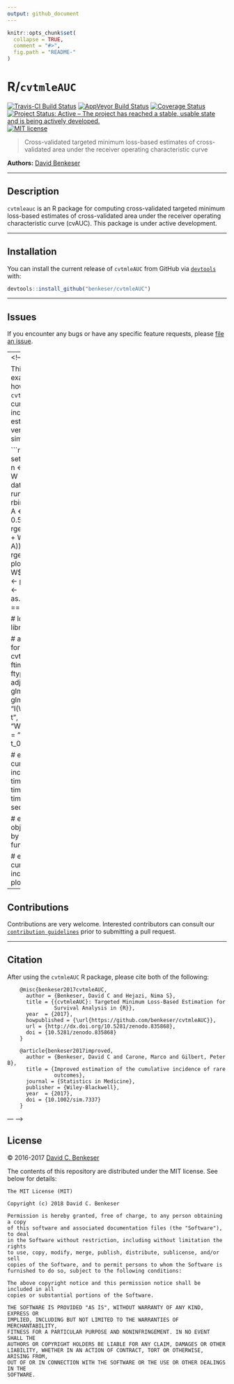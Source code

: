 ```yaml
---
output: github_document
---
```


<!-- README.md is generated from README.Rmd. Please edit that file -->

```r
knitr::opts_chunk$set(
  collapse = TRUE,
  comment = "#>",
  fig.path = "README-"
)
```

# R/`cvtmleAUC`

[![Travis-CI Build Status](https://travis-ci.org/benkeser/cvtmleAUC.svg?branch=master)](https://travis-ci.org/benkeser/cvtmleAUC)
[![AppVeyor Build  Status](https://ci.appveyor.com/api/projects/status/github/benkeser/cvtmleAUC?branch=master&svg=true)](https://ci.appveyor.com/project/benkeser/cvtmleAUC)
[![Coverage Status](https://img.shields.io/codecov/c/github/benkeser/cvtmleAUC/master.svg)](https://codecov.io/github/benkeser/cvtmleAUC?branch=master)
<!-- [![CRAN](http://www.r-pkg.org/badges/version/cvtmleAUC)](http://www.r-pkg.org/pkg/cvtmleAUC) -->
<!-- [![CRAN downloads](https://cranlogs.r-pkg.org/badges/cvtmleAUC)](https://CRAN.R-project.org/package=cvtmleAUC) -->
[![Project Status: Active – The project has reached a stable, usable state and is being actively developed.](http://www.repostatus.org/badges/latest/active.svg)](http://www.repostatus.org/#active)
[![MIT license](http://img.shields.io/badge/license-MIT-brightgreen.svg)](http://opensource.org/licenses/MIT)
<!-- [![DOI](https://zenodo.org/badge/DOI/10.5281/zenodo.835868.svg)](https://doi.org/10.5281/zenodo.835868) -->

> Cross-validated targeted minimum loss-based estimates of cross-validated area under the receiver operating characteristic curve

__Authors:__ [David Benkeser](https://www.benkeserstatistics.com/) 

---

## Description

`cvtmleauc` is an R package for computing cross-validated targeted minimum loss-based estimates of cross-validated area under the receiver operating characteristic curve (cvAUC). This package is under active development. 

---

## Installation

<!-- For standard use, we recommend installing the package from
[CRAN](https://cran.r-project.org/) via

```r
install.packages("cvtmleAUC")
``` -->

You can install the current release of `cvtmleAUC` from GitHub via
[`devtools`](https://www.rstudio.com/products/rpackages/devtools/) with:

```r
devtools::install_github("benkeser/cvtmleAUC")
```

<!--
To contribute, install the _development version_ from GitHub via
[`devtools`](https://www.rstudio.com/products/rpackages/devtools/):

```r
devtools::install_github("benkeser/cvtmleAUC", ref = "develop")
```
-->

---

## Issues

If you encounter any bugs or have any specific feature requests, please [file an
issue](https://github.com/benkeser/cvtmleAUC/issues).

---
<!-- 
## Example

This minimal example shows how to use `cvtmleAUC` to obtain cumulative incidence
estimates with a very simple, simulated data set.

```r
# simulate data
set.seed(341796)
n <- 100
t_0 <- 10
W <- data.frame(W1 = runif(n), W2 = rbinom(n, 1, 0.5))
A <- rbinom(n, 1, 0.5)
T <- rgeom(n,plogis(-4 + W$W1 * W$W2 - A)) + 1
C <- rgeom(n, plogis(-6 + W$W1)) + 1
ftime <- pmin(T, C)
ftype <- as.numeric(ftime == T)

# load the package
library(cvtmleAUC)

# apply cvtmleAUC for estimation
fit <- cvtmleAUC(ftime = ftime, ftype = ftype,
                trt = A, adjustVars = W,
                glm.trt = "1",
                glm.ftime = "I(W1*W2) + trt + t",
                glm.ctime = "W1 + t", method = "hazard",
                t0 = t_0)

# extract cumulative incidence at each timepoint
tpfit <- timepoints(fit, times = seq_len(t_0))

# examine output object produced by the timepoints function
tpfit

# examine plot of cumulative incidences
plot(tpfit)
```

---

## Contributions

Contributions are very welcome. Interested contributors can consult our [`contribution guidelines`](https://github.com/benkeser/cvtmleAUC/blob/master/CONTRIBUTING.md) prior to submitting a pull request.

---

## Citation

After using the `cvtmleAUC` R package, please cite both of the following:

        @misc{benkeser2017cvtmleAUC,
          author = {Benkeser, David C and Hejazi, Nima S},
          title = {{cvtmleAUC}: Targeted Minimum Loss-Based Estimation for
                   Survival Analysis in {R}},
          year  = {2017},
          howpublished = {\url{https://github.com/benkeser/cvtmleAUC}},
          url = {http://dx.doi.org/10.5281/zenodo.835868},
          doi = {10.5281/zenodo.835868}
        }

        @article{benkeser2017improved,
          author = {Benkeser, David C and Carone, Marco and Gilbert, Peter B},
          title = {Improved estimation of the cumulative incidence of rare
                   outcomes},
          journal = {Statistics in Medicine},
          publisher = {Wiley-Blackwell},
          year  = {2017},
          doi = {10.1002/sim.7337}
        }

--- -->

## License

&copy; 2016-2017 [David C. Benkeser](http://www.benkeserstatistics.com)

The contents of this repository are distributed under the MIT license. See
below for details:
```
The MIT License (MIT)

Copyright (c) 2018 David C. Benkeser

Permission is hereby granted, free of charge, to any person obtaining a copy
of this software and associated documentation files (the "Software"), to deal
in the Software without restriction, including without limitation the rights
to use, copy, modify, merge, publish, distribute, sublicense, and/or sell
copies of the Software, and to permit persons to whom the Software is
furnished to do so, subject to the following conditions:

The above copyright notice and this permission notice shall be included in all
copies or substantial portions of the Software.

THE SOFTWARE IS PROVIDED "AS IS", WITHOUT WARRANTY OF ANY KIND, EXPRESS OR
IMPLIED, INCLUDING BUT NOT LIMITED TO THE WARRANTIES OF MERCHANTABILITY,
FITNESS FOR A PARTICULAR PURPOSE AND NONINFRINGEMENT. IN NO EVENT SHALL THE
AUTHORS OR COPYRIGHT HOLDERS BE LIABLE FOR ANY CLAIM, DAMAGES OR OTHER
LIABILITY, WHETHER IN AN ACTION OF CONTRACT, TORT OR OTHERWISE, ARISING FROM,
OUT OF OR IN CONNECTION WITH THE SOFTWARE OR THE USE OR OTHER DEALINGS IN THE
SOFTWARE.
```
